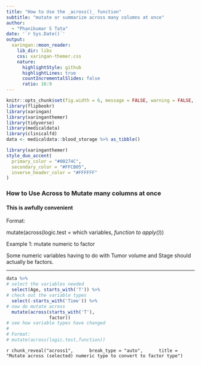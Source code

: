 ```yaml
---
title: "How to Use the _across()_ function"
subtitle: "mutate or summarize across many columns at once"  
author: 
  - "Phanikumar S Tata"
date: '`r Sys.Date()`'
output:
  xaringan::moon_reader:
    lib_dir: libs
    css: xaringan-themer.css
    nature:
      highlightStyle: github
      highlightLines: true
      countIncrementalSlides: false
      ratio: 16:9
---
```


```r
knitr::opts_chunk$set(fig.width = 6, message = FALSE, warning = FALSE, comment = "", cache = FALSE, fig.retina = 3)
library(flipbookr)
library(xaringan)
library(xaringanthemer)
library(tidyverse)
library(medicaldata)
library(clinicalfd)
data <- medicaldata::blood_storage %>% as_tibble()
```

```r
library(xaringanthemer)
style_duo_accent(
  primary_color = "#00274C",
  secondary_color = "#FFCB05",
  inverse_header_color = "#FFFFFF"
)
```


### How to Use Across to Mutate many columns at once

#### This is awfully convenient

Format: <br>

mutate(across(logic.test = which variables, _function to apply()_))

Example 1: mutate numeric to factor

Some numeric variables having to do with Tumor volume and Stage should actually be factors.

---

```r
data %>%
# select the variables needed
  select(Age, starts_with('T')) %>% 
# check out the variable types
  select(-starts_with('Time')) %>% 
# now do mutate across
  mutate(across(starts_with('T'), 
                factor)) 
# see how variable types have changed
# 
# Format:
# mutate(across(logic.test,function))
```

`r chunk_reveal("across1", 
    break_type = "auto", 
    title = "Mutate across (selected) numeric type to convert to factor type")`